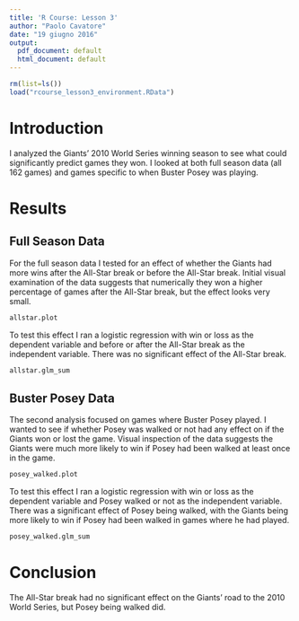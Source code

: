 ```yaml
---
title: 'R Course: Lesson 3'
author: "Paolo Cavatore"
date: "19 giugno 2016"
output:
  pdf_document: default
  html_document: default
---
```



```r
rm(list=ls())
load("rcourse_lesson3_environment.RData")
```

# Introduction

I analyzed the Giants' 2010 World Series winning season to see what could significantly predict games they won. I looked at both full season data (all 162 games) and games specific to when Buster Posey was playing.


# Results

## Full Season Data

For the full season data I tested for an effect of whether the Giants had more wins after the All-Star break or before the All-Star break. Initial visual examination of the data suggests that numerically they won a higher percentage of games after the All-Star break, but the effect looks very small.

```r
allstar.plot
```

To test this effect I ran a logistic regression with win or loss as the dependent variable and before or after the All-Star break as the independent variable. There was no significant effect of the All-Star break.

```r
allstar.glm_sum
```

## Buster Posey Data

The second analysis focused on games where Buster Posey played. I wanted to see if whether Posey was walked or not had any effect on if the Giants won or lost the game. Visual inspection of the data suggests the Giants were much more likely to win if Posey had been walked at least once in the game.

```r
posey_walked.plot
```

To test this effect I ran a logistic regression with win or loss as the dependent variable and Posey walked or not as the independent variable. There was a significant effect of Posey being walked, with the Giants being more likely to win if Posey had been walked in games where he had played.

```r
posey_walked.glm_sum
```


# Conclusion

The All-Star break had no significant effect on the Giants' road to the 2010 World Series, but Posey being walked did.